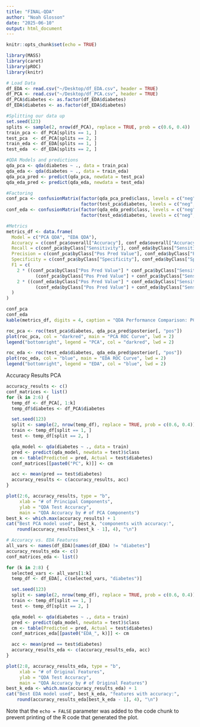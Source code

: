 ```yaml
---
title: "FINAL-QDA"
author: "Noah Glosson"
date: "2025-06-10"
output: html_document
---
```


```r
knitr::opts_chunk$set(echo = TRUE)
```



```r
library(MASS)
library(caret)
library(pROC)
library(knitr)

# Load Data
df_EDA <- read.csv("~/Desktop/df_EDA.csv", header = TRUE)
df_PCA <- read.csv("~/Desktop/df_PCA.csv", header = TRUE)
df_PCA$diabetes <- as.factor(df_EDA$diabetes)
df_EDA$diabetes <- as.factor(df_EDA$diabetes)

#Splitting our data up
set.seed(123)
splits <- sample(2, nrow(df_PCA), replace = TRUE, prob = c(0.6, 0.4))
train_pca <- df_PCA[splits == 1, ]
test_pca  <- df_PCA[splits == 2, ]
train_eda <- df_EDA[splits == 1, ]
test_eda  <- df_EDA[splits == 2, ]

#QDA Models and predictions
qda_pca <- qda(diabetes ~ ., data = train_pca)
qda_eda <- qda(diabetes ~ ., data = train_eda)
qda_pca_pred <- predict(qda_pca, newdata = test_pca)
qda_eda_pred <- predict(qda_eda, newdata = test_eda)

#Factoring
conf_pca <- confusionMatrix(factor(qda_pca_pred$class, levels = c("neg", "pos")),
                            factor(test_pca$diabetes, levels = c("neg", "pos")))
conf_eda <- confusionMatrix(factor(qda_eda_pred$class, levels = c("neg", "pos")),
                            factor(test_eda$diabetes, levels = c("neg", "pos")))

#Metrics
metrics_df <- data.frame(
  Model = c("PCA QDA", "EDA QDA"),
  Accuracy = c(conf_pca$overall["Accuracy"], conf_eda$overall["Accuracy"]),
  Recall = c(conf_pca$byClass["Sensitivity"], conf_eda$byClass["Sensitivity"]),
  Precision = c(conf_pca$byClass["Pos Pred Value"], conf_eda$byClass["Pos Pred Value"]),
  Specificity = c(conf_pca$byClass["Specificity"], conf_eda$byClass["Specificity"]),
  F1 = c(
    2 * ((conf_pca$byClass["Pos Pred Value"] * conf_pca$byClass["Sensitivity"]) /
           (conf_pca$byClass["Pos Pred Value"] + conf_pca$byClass["Sensitivity"])),
    2 * ((conf_eda$byClass["Pos Pred Value"] * conf_eda$byClass["Sensitivity"]) /
           (conf_eda$byClass["Pos Pred Value"] + conf_eda$byClass["Sensitivity"]))
  )
)

conf_pca
conf_eda
kable(metrics_df, digits = 4, caption = "QDA Performance Comparison: PCA vs EDA")

```

```r

roc_pca <- roc(test_pca$diabetes, qda_pca_pred$posterior[, "pos"])
plot(roc_pca, col = "darkred", main = "PCA ROC Curve", lwd = 2)
legend("bottomright", legend = "PCA", col = "darkred", lwd = 2)

roc_eda <- roc(test_eda$diabetes, qda_eda_pred$posterior[, "pos"])
plot(roc_eda, col = "blue", main = "EDA ROC Curve", lwd = 2)
legend("bottomright", legend = "EDA", col = "blue", lwd = 2)

```

Accuracy Results PCA
```r
accuracy_results <- c()
conf_matrices <- list()
for (k in 2:6) {
  temp_df <- df_PCA[, 1:k]
  temp_df$diabetes <- df_PCA$diabetes

  set.seed(123)
  split <- sample(2, nrow(temp_df), replace = TRUE, prob = c(0.6, 0.4))
  train <- temp_df[split == 1, ]
  test <- temp_df[split == 2, ]

  qda_model <- qda(diabetes ~ ., data = train)
  pred <- predict(qda_model, newdata = test)$class
  cm <- table(Predicted = pred, Actual = test$diabetes)
  conf_matrices[[paste0("PC", k)]] <- cm

  acc <- mean(pred == test$diabetes)
  accuracy_results <- c(accuracy_results, acc)
}

plot(2:6, accuracy_results, type = "b",
     xlab = "# of Principal Components",
     ylab = "QDA Test Accuracy",
     main = "QDA Accuracy by # of PCA Components")
best_k <- which.max(accuracy_results) + 1
cat("Best PCA model used", best_k, "components with accuracy:",
    round(accuracy_results[best_k - 1], 4), "\n")

```




```r
# Accuracy vs. EDA Features
all_vars <- names(df_EDA)[names(df_EDA) != "diabetes"]
accuracy_results_eda <- c()
conf_matrices_eda <- list()

for (k in 2:8) {
  selected_vars <- all_vars[1:k]
  temp_df <- df_EDA[, c(selected_vars, "diabetes")]

  set.seed(123)
  split <- sample(2, nrow(temp_df), replace = TRUE, prob = c(0.6, 0.4))
  train <- temp_df[split == 1, ]
  test <- temp_df[split == 2, ]

  qda_model <- qda(diabetes ~ ., data = train)
  pred <- predict(qda_model, newdata = test)$class
  cm <- table(Predicted = pred, Actual = test$diabetes)
  conf_matrices_eda[[paste0("EDA_", k)]] <- cm

  acc <- mean(pred == test$diabetes)
  accuracy_results_eda <- c(accuracy_results_eda, acc)
}

plot(2:8, accuracy_results_eda, type = "b",
     xlab = "# of Original Features",
     ylab = "QDA Test Accuracy",
     main = "QDA Accuracy by # of Original Features")
best_k_eda <- which.max(accuracy_results_eda) + 1
cat("Best EDA model used", best_k_eda, "features with accuracy:",
    round(accuracy_results_eda[best_k_eda - 1], 4), "\n")

```


Note that the `echo = FALSE` parameter was added to the code chunk to prevent printing of the R code that generated the plot.
